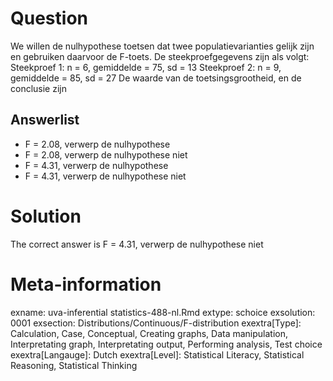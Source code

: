Question
========

We willen de nulhypothese toetsen dat twee populatievarianties gelijk zijn en gebruiken daarvoor de F-toets. De steekproefgegevens zijn als volgt:
Steekproef 1: n = 6, gemiddelde = 75, sd = 13
Steekproef 2: n = 9, gemiddelde = 85, sd = 27
De waarde van de toetsingsgrootheid, en de conclusie zijn 

Answerlist
----------
* F = 2.08, verwerp de nulhypothese
* F = 2.08, verwerp de nulhypothese niet
* F = 4.31, verwerp de nulhypothese
* F = 4.31, verwerp de nulhypothese niet

Solution
========

The correct answer is  F = 4.31, verwerp de nulhypothese niet 

Meta-information
================
exname: uva-inferential statistics-488-nl.Rmd 
extype: schoice 
exsolution: 0001 
exsection: Distributions/Continuous/F-distribution
exextra[Type]: Calculation, Case, Conceptual, Creating graphs, Data manipulation, Interpretating graph, Interpretating output, Performing analysis, Test choice 
exextra[Langauge]: Dutch 
exextra[Level]: Statistical Literacy, Statistical Reasoning, Statistical Thinking 
